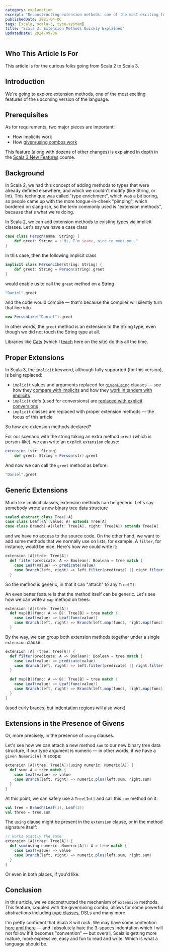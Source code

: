 ```yaml
---
category: explanation
excerpt: "Deconstructing extension methods: one of the most exciting features of the upcoming Scala 3"
publishedDate: 2021-04-06
tags: [scala, scala-3, type-system]
title: "Scala 3: Extension Methods Quickly Explained"
updatedDate: 2024-09-06
---
```


## Who This Article Is For

This article is for the curious folks going from Scala 2 to Scala 3.

## Introduction

We're going to explore extension methods, one of the most exciting features of the upcoming version of the language.

## Prerequisites

As for requirements, two major pieces are important:

- How implicits work
- How [given/using combos work](/articles/scala-3-given-and-using-clauses)

This feature (along with dozens of other changes) is explained in depth in the [Scala 3 New Features](/courses/scala-3-new-features) course.

## Background

In Scala 2, we had this concept of adding methods to types that were already defined elsewhere, and which we couldn't modify (like String, or Int). This technique was called "type enrichment", which was a bit boring, so people came up with the more tongue-in-cheek "pimping", which bordered on slang-ish, so the term commonly used is "extension methods", because that's what we're doing.

In Scala 2, we can add extension methods to existing types via implicit classes. Let's say we have a case class

```scala
case class Person(name: String) {
    def greet: String = s"Hi, I'm $name, nice to meet you."
}
```

In this case, then the following implicit class

```scala
implicit class PersonLike(string: String) {
    def greet: String = Person(string).greet
}
```

would enable us to call the `greet` method on a String

```scala
"Daniel".greet
```

and the code would compile &mdash; that's because the compiler will silently turn that line into

```scala
new PersonLike("Daniel").greet
```

In other words, the `greet` method is an extension to the String type, even though we did not touch the String type at all.

Libraries like [Cats](https://typelevel.org/cats) (which I [teach](/courses/cats) here on the site) do this all the time.

## Proper Extensions

In Scala 3, the `implicit` keyword, although fully supported (for this version), is being replaced:

- `implicit` values and arguments replaced for [`given`/`using`](/articles/scala-3-given-and-using-clauses) clauses &mdash; see how they [compare with implicits](/articles/scala-3-givens-vs-implicits) and how they [work in tandem with implicits](/articles/scala-3-givens-and-implicits)
- `implicit` defs (used for conversions) are [replaced with explicit conversions](/articles/scala-3-givens-vs-implicits/#implicit-conversions)
- `implicit` classes are replaced with proper extension methods &mdash; the focus of this article

So how are extension methods declared?

For our scenario with the string taking an extra method `greet` (which is person-like), we can write an explicit `extension` clause:

```scala
extension (str: String)
    def greet: String = Person(str).greet
```

And now we can call the `greet` method as before:

```scala
"Daniel".greet
```

## Generic Extensions

Much like implicit classes, extension methods can be generic. Let's say somebody wrote a new binary tree data structure

```scala
sealed abstract class Tree[+A]
case class Leaf[+A](value: A) extends Tree[A]
case class Branch[+A](left: Tree[A], right: Tree[A]) extends Tree[A]
```

and we have no access to the source code. On the other hand, we want to add some methods that we normally use on lists, for example. A `filter`, for instance, would be nice. Here's how we could write it:

```scala
extension [A](tree: Tree[A])
  def filter(predicate: A => Boolean): Boolean = tree match {
    case Leaf(value) => predicate(value)
    case Branch(left, right) => left.filter(predicate) || right.filter(predicate)
  }
```

So the method is generic, in that it can "attach" to any `Tree[T]`.

An even better feature is that the method itself can be generic. Let's see how we can write a `map` method on trees:

```scala
extension [A](tree: Tree[A])
  def map[B](func: A => B): Tree[B] = tree match {
    case Leaf(value) => Leaf(func(value))
    case Branch(left, right) => Branch(left.map(func), right.map(func))
  }
```

By the way, we can group both extension methods together under a single `extension` clause:

```scala
extension [A] (tree: Tree[A]) {
  def filter(predicate: A => Boolean): Boolean = tree match {
    case Leaf(value) => predicate(value)
    case Branch(left, right) => left.filter(predicate) || right.filter(predicate)
  }

  def map[B](func: A => B): Tree[B] = tree match {
    case Leaf(value) => Leaf(func(value))
    case Branch(left, right) => Branch(left.map(func), right.map(func))
  }
}
```

(used curly braces, but [indentation regions](/articles/scala-3-indentation) will also work)

## Extensions in the Presence of Givens

Or, more precisely, in the presence of `using` clauses.

Let's see how we can attach a new method `sum` to our new binary tree data structure, if our type argument is numeric &mdash; in other words, if we have a `given Numeric[A]` in scope:

```scala
extension [A](tree: Tree[A])(using numeric: Numeric[A]) {
  def sum: A = tree match {
    case Leaf(value) => value
    case Branch(left, right) => numeric.plus(left.sum, right.sum)
  }
}
```

At this point, we can safely use a `Tree[Int]` and call this `sum` method on it:

```scala
val tree = Branch(Leaf(1), Leaf(2))
val three = tree.sum
```

The `using` clause might be present in the `extension` clause, or in the method signature itself:

```scala
// works exactly the same
extension [A](tree: Tree[A]) {
  def sum(using numeric: Numeric[A]): A = tree match {
    case Leaf(value) => value
    case Branch(left, right) => numeric.plus(left.sum, right.sum)
  }
}
```

Or even in both places, if you'd like.

## Conclusion

In this article, we've deconstructed the mechanism of `extension` methods. This feature, coupled with the given/using combo, allows for some powerful abstractions including [type classes](/articles/why-are-scala-type-classes-useful), DSLs and many more.

I'm pretty confident that Scala 3 will rock. We may have some contention [here and there](/articles/scala-3-indentation) &mdash; and I absolutely hate the 3-spaces indentation which I will not follow if it becomes "convention" &mdash; but overall, Scala is getting more mature, more expressive, easy and fun to read and write. Which is what a language should be.
